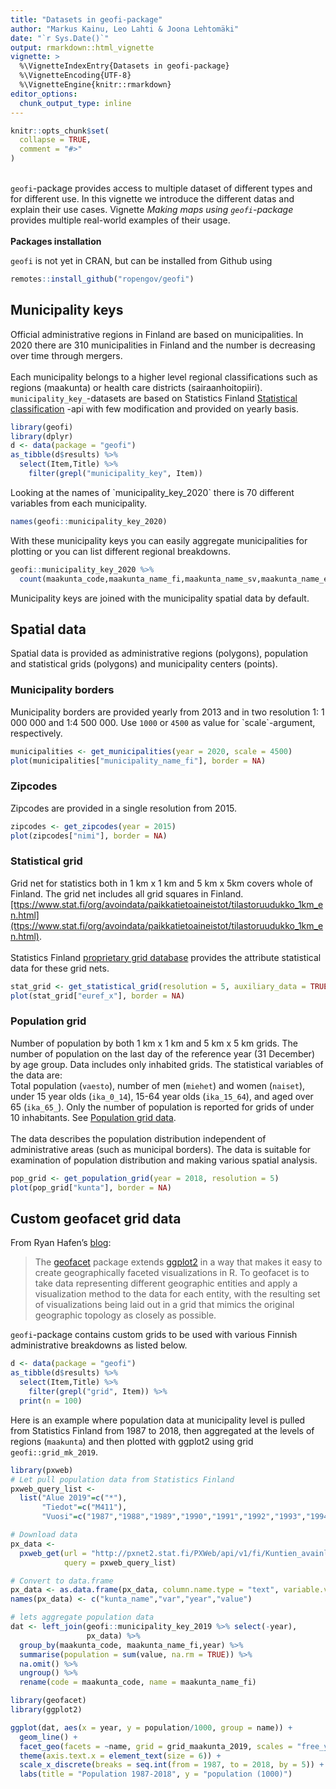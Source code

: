 ```yaml
---
title: "Datasets in geofi-package"
author: "Markus Kainu, Leo Lahti & Joona Lehtomäki"
date: "`r Sys.Date()`"
output: rmarkdown::html_vignette
vignette: >
  %\VignetteIndexEntry{Datasets in geofi-package}
  %\VignetteEncoding{UTF-8}
  %\VignetteEngine{knitr::rmarkdown}
editor_options: 
  chunk_output_type: inline
---
```


```r
knitr::opts_chunk$set(
  collapse = TRUE,
  comment = "#>"
)
```

**\
**`geofi`-package provides access to multiple dataset of different types and for different use. In this vignette we introduce the different datas and explain their use cases. Vignette *Making maps using `geofi`-package* provides multiple real-world examples of their usage. **\
\
Packages installation**

`geofi` is not yet in CRAN, but can be installed from Github using

```r
remotes::install_github("ropengov/geofi")
```

## Municipality keys

Official administrative regions in Finland are based on municipalities. In 2020 there are 310 municipalities in Finland and the number is decreasing over time through mergers.\
\
Each municipality belongs to a higher level regional classifications such as regions (maakunta) or health care districts (sairaanhoitopiiri). `municipality_key_`-datasets are based on Statistics Finland [Statistical classification](https://data.stat.fi/api/classifications/v2/) -api with few modification and provided on yearly basis.

```r
library(geofi)
library(dplyr)
d <- data(package = "geofi")
as_tibble(d$results) %>% 
  select(Item,Title) %>% 
    filter(grepl("municipality_key", Item))
```

Looking at the names of \`municipality_key_2020\` there is 70 different variables from each municipality.

```r
names(geofi::municipality_key_2020)
```

With these municipality keys you can easily aggregate municipalities for plotting or you can list different regional breakdowns.\

```r
geofi::municipality_key_2020 %>% 
  count(maakunta_code,maakunta_name_fi,maakunta_name_sv,maakunta_name_en)
```

Municipality keys are joined with the municipality spatial data by default.

## Spatial data

Spatial data is provided as administrative regions (polygons), population and statistical grids (polygons) and municipality centers (points).

### Municipality borders

Municipality borders are provided yearly from 2013 and in two resolution 1: 1 000 000 and 1:4 500 000. Use `1000` or `4500` as value for \`scale\`-argument, respectively.

```r
municipalities <- get_municipalities(year = 2020, scale = 4500)
plot(municipalities["municipality_name_fi"], border = NA)
```

### Zipcodes

Zipcodes are provided in a single resolution from 2015.

```r
zipcodes <- get_zipcodes(year = 2015) 
plot(zipcodes["nimi"], border = NA)
```

### Statistical grid

Grid net for statistics both in 1 km x 1 km and 5 km x 5km covers whole of Finland. The grid net includes all grid squares in Finland. [[ttps://www.stat.fi/org/avoindata/paikkatietoaineistot/tilastoruudukko_1km_en.html](ttps://www.stat.fi/org/avoindata/paikkatietoaineistot/tilastoruudukko_1km_en.html)](https://www.stat.fi/org/avoindata/paikkatietoaineistot/tilastoruudukko_1km_en.html){.uri}.\
\
Statistics Finland [proprietary grid database](https://www.stat.fi/tup/ruututietokanta/index_en.html) provides the attribute statistical data for these grid nets.

```r
stat_grid <- get_statistical_grid(resolution = 5, auxiliary_data = TRUE)
plot(stat_grid["euref_x"], border = NA)
```

### Population grid

Number of population by both 1 km x 1 km and 5 km x 5 km grids. The number of population on the last day of the reference year (31 December) by age group. Data includes only inhabited grids. The statistical variables of the data are:\
Total population (`vaesto`), number of men (`miehet`) and women (`naiset`), under 15 year olds (`ika_0_14`), 15-64 year olds (`ika_15_64`), and aged over 65 (`ika_65_`). Only the number of population is reported for grids of under 10 inhabitants. See [Population grid data](https://www.paikkatietohakemisto.fi/geonetwork/srv/eng/catalog.search#/metadata/a901d40a-8a6b-4678-814c-79d2e2ab130c).\
\
The data describes the population distribution independent of administrative areas (such as municipal borders). The data is suitable for examination of population distribution and making various spatial analysis.

```r
pop_grid <- get_population_grid(year = 2018, resolution = 5)
plot(pop_grid["kunta"], border = NA)
```

## Custom geofacet grid data

From Ryan Hafen's [blog](https://ryanhafen.com/blog/geofacet/):

> The [geofacet](https://hafen.github.io/geofacet/) package extends [ggplot2](http://ggplot2.tidyverse.org/) in a way that makes it easy to create geographically faceted visualizations in R. To geofacet is to take data representing different geographic entities and apply a visualization method to the data for each entity, with the resulting set of visualizations being laid out in a grid that mimics the original geographic topology as closely as possible.

`geofi`-package contains custom grids to be used with various Finnish administrative breakdowns as listed below.

```r
d <- data(package = "geofi")
as_tibble(d$results) %>% 
  select(Item,Title) %>% 
    filter(grepl("grid", Item)) %>% 
  print(n = 100)
```

Here is an example where population data at municipality level is pulled from Statistics Finland from 1987 to 2018, then aggregated at the levels of regions (`maakunta`) and then plotted with ggplot2 using grid `geofi::grid_mk_2019`.

```r
library(pxweb)
# Let pull population data from Statistics Finland
pxweb_query_list <- 
  list("Alue 2019"=c("*"),
       "Tiedot"=c("M411"),
       "Vuosi"=c("1987","1988","1989","1990","1991","1992","1993","1994","1995","1996","1997","1998","1999","2000","2001","2002","2003","2004","2005","2006","2007","2008","2009","2010","2011","2012","2013","2014","2015","2016","2017","2018"))

# Download data 
px_data <- 
  pxweb_get(url = "http://pxnet2.stat.fi/PXWeb/api/v1/fi/Kuntien_avainluvut/2019/kuntien_avainluvut_2019_aikasarja.px",
            query = pxweb_query_list)

# Convert to data.frame 
px_data <- as.data.frame(px_data, column.name.type = "text", variable.value.type = "text")
names(px_data) <- c("kunta_name","var","year","value")

# lets aggregate population data
dat <- left_join(geofi::municipality_key_2019 %>% select(-year),
                 px_data) %>% 
  group_by(maakunta_code, maakunta_name_fi,year) %>% 
  summarise(population = sum(value, na.rm = TRUE)) %>% 
  na.omit() %>% 
  ungroup() %>% 
  rename(code = maakunta_code, name = maakunta_name_fi)

library(geofacet)
library(ggplot2)

ggplot(dat, aes(x = year, y = population/1000, group = name)) + 
  geom_line() + 
  facet_geo(facets = ~name, grid = grid_maakunta_2019, scales = "free_y") +
  theme(axis.text.x = element_text(size = 6)) +
  scale_x_discrete(breaks = seq.int(from = 1987, to = 2018, by = 5)) +
  labs(title = "Population 1987-2018", y = "population (1000)")
```
